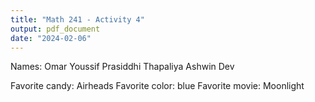 ```yaml
---
title: "Math 241 - Activity 4"
output: pdf_document
date: "2024-02-06"
---
```


Names: Omar Youssif
Prasiddhi Thapaliya
Ashwin Dev

Favorite candy: Airheads
Favorite color: blue
Favorite movie: Moonlight